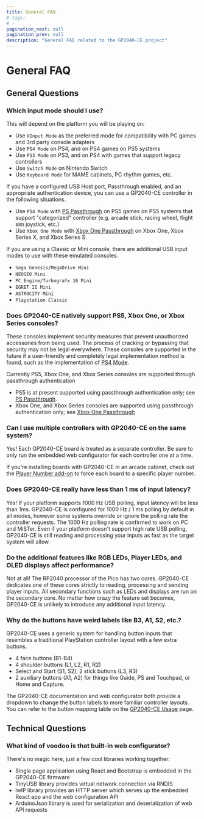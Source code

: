 ---
title: General FAQ
# tags:
# -
pagination_next: null
pagination_prev: null
description: "General FAQ related to the GP2040-CE project"
---

# General FAQ

## General Questions

### Which input mode should I use?

This will depend on the platform you will be playing on:

- Use `XInput Mode` as the preferred mode for compatibility with PC games and 3rd party console adapters
- Use `PS4 Mode` on PS4, and on PS4 games on PS5 systems
- Use `PS3 Mode` on PS3, and on PS4 with games that support legacy controllers
- Use `Switch Mode` on Nintendo Switch
- Use `Keyboard Mode` for MAME cabinets, PC rhythm games, etc.

If you have a configured USB Host port, Passthrough enabled, and an appropriate authentication device, you can use a GP2040-CE controller in the following situations.

- Use `PS4 Mode` with [PS Passthrough](../add-ons/ps-passthrough.mdx) on PS5 games on PS5 systems that support "categorized" controller (e.g. arcade stick, racing wheel, flight sim joystick, etc.)
- Use `Xbox One Mode` with [Xbox One Passthrough](../add-ons/xbox-one-passthrough.mdx) on Xbox One, Xbox Series X, and Xbox Series S.

If you are using a Classic or Mini console, there are additional USB input modes to use with these emulated consoles.

- `Sega Genesis/MegaDrive Mini`
- `NEOGEO Mini`
- `PC Engine/Turbografx 16 Mini`
- `EGRET II Mini`
- `ASTROCITY Mini`
- `Playstation Classic`

### Does GP2040-CE natively support PS5, Xbox One, or Xbox Series consoles?

These consoles implement security measures that prevent unauthorized accessories from being used. The process of cracking or bypassing that security may not be legal everywhere. These consoles are supported in the future if a user-friendly and completely legal implementation method is found, such as the implementation of [PS4 Mode](../add-ons/ps4-mode.mdx).

Currently PS5, Xbox One, and Xbox Series consoles are supported through passthrough authentication

- PS5 is at present supported using passthrough authentication only; see [PS Passthrough](../add-ons/ps-passthrough.mdx).
- Xbox One, and Xbox Series consoles are supported using passthrough authentication only; see [Xbox One Passthrough](../add-ons/xbox-one-passthrough.mdx)

### Can I use multiple controllers with GP2040-CE on the same system?

Yes! Each GP2040-CE board is treated as a separate controller. Be sure to only run the embedded web configurator for each controller one at a time.

If you're installing boards with GP2040-CE in an arcade cabinet, check out the [Player Number add-on](../add-ons/player-number.mdx) to force each board to a specific player number.

### Does GP2040-CE really have less than 1 ms of input latency?

Yes! If your platform supports 1000 Hz USB polling, input latency will be less than 1ms. GP2040-CE is configured for 1000 Hz / 1 ms polling by default in all modes, however some systems override or ignore the polling rate the controller requests. The 1000 Hz polling rate is confirmed to work on PC and MiSTer. Even if your platform doesn't support high rate USB polling, GP2040-CE is still reading and processing your inputs as fast as the target system will allow.

### Do the additional features like RGB LEDs, Player LEDs, and OLED displays affect performance?

Not at all! The RP2040 processor of the Pico has two cores. GP2040-CE dedicates one of these cores strictly to reading, processing and sending player inputs. All secondary functions such as LEDs and displays are run on the secondary core. No matter how crazy the feature set becomes, GP2040-CE is unlikely to introduce any additional input latency.

### Why do the buttons have weird labels like B3, A1, S2, etc.?

GP2040-CE uses a generic system for handling button inputs that resembles a traditional PlayStation controller layout with a few extra buttons.

- 4 face buttons (B1-B4)
- 4 shoulder buttons (L1, L2, R1, R2)
- Select and Start (S1, S2), 2 stick buttons (L3, R3)
- 2 auxiliary buttons (A1, A2) for things like Guide, PS and Touchpad, or Home and Capture.

The GP2040-CE documentation and web configurator both provide a dropdown to change the button labels to more familiar controller layouts. You can refer to the button mapping table on the [GP2040-CE Usage](../usage.mdx#buttons) page.

## Technical Questions

### What kind of voodoo is that built-in web configurator?

There's no magic here, just a few cool libraries working together:

- Single page application using React and Bootstrap is embedded in the GP2040-CE firmware
- TinyUSB library provides virtual network connection via RNDIS
- lwIP library provides an HTTP server which serves up the embedded React app and the web configuration API
- ArduinoJson library is used for serialization and deserialization of web API requests
